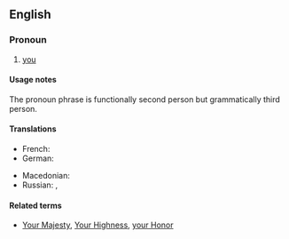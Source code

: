==English==

===Pronoun===
{{head|en|pronoun|head=[[your]] [[grace]]|plural|your graces}}

# {{context|formal|obsolete|lang=en}} [[you]]

====Usage notes====
The pronoun phrase {{term|your grace}} is functionally second person but grammatically third person.

====Translations====
{{trans-top|you}}
* French: {{t+|fr|Votre Grâce|f}}
* German: {{t|de|Euer Gnaden}}
{{trans-mid}}
* Macedonian: {{t|mk|Ваша Милост|tr=Váša Mílost|sc=Cyrl}}
* Russian: {{t|ru|Ваша Милость|tr=Váša Mílostʹ|sc=Cyrl}}, {{t|ru|Ваша Светлость|tr=Váša Svétlostʹ|sc=Cyrl}}
{{trans-bottom}}

====Related terms====
* {{qualifier|formal pronoun phrases used for second person}} [[Your Majesty]], [[Your Highness]], [[your Honor]]